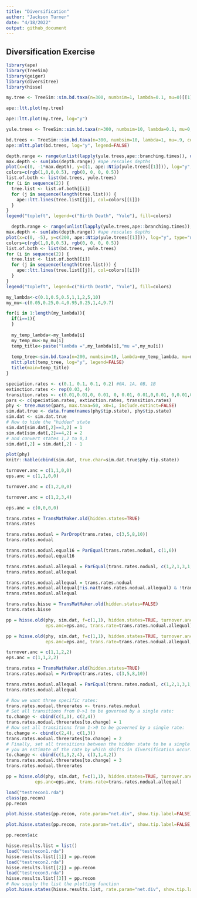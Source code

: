 ```yaml
---
title: "Diversification"
author: "Jackson Turner"
date: "4/18/2022"
output: github_document
---
```


## Diversification Exercise

```r
library(ape)
library(TreeSim)
library(geiger)
library(diversitree)
library(hisse)

my.tree <- TreeSim::sim.bd.taxa(n=300, numbsim=1, lambda=0.1, mu=0)[[1]]

ape::ltt.plot(my.tree)

ape::ltt.plot(my.tree, log="y")

yule.trees <- TreeSim::sim.bd.taxa(n=300, numbsim=10, lambda=0.1, mu=0, complete=FALSE)

bd.trees <- TreeSim::sim.bd.taxa(n=300, numbsim=10, lambda=1, mu=.9, complete=FALSE)
ape::mltt.plot(bd.trees, log="y", legend=FALSE)

depth.range <- range(unlist(lapply(yule.trees,ape::branching.times)), unlist(lapply(bd.trees,ape::branching.times)))
max.depth <- sum(abs(depth.range)) #ape rescales depths
plot(x=c(0, -1*max.depth), y=c(1, ape::Ntip(yule.trees[[1]])), log="y", type="n", bty="n", xlab="Time", ylab="N")
colors=c(rgb(1,0,0,0.5), rgb(0, 0, 0, 0.5))
list.of.both <- list(bd.trees, yule.trees)
for (i in sequence(2)) {
  tree.list <- list.of.both[[i]]
  for (j in sequence(length(tree.list))) {
    ape::ltt.lines(tree.list[[j]], col=colors[[i]])
  }
}
legend("topleft", legend=c("Birth Death", "Yule"), fill=colors)

  depth.range <- range(unlist(lapply(yule.trees,ape::branching.times)), unlist(lapply(bd.trees,ape::branching.times)))
max.depth <- sum(abs(depth.range)) #ape rescales depths
plot(x=c(0, -5), y=c(200, ape::Ntip(yule.trees[[1]])), log="y", type="n", bty="n", xlab="Time", ylab="N")
colors=c(rgb(1,0,0,0.5), rgb(0, 0, 0, 0.5))
list.of.both <- list(bd.trees, yule.trees)
for (i in sequence(2)) {
  tree.list <- list.of.both[[i]]
  for (j in sequence(length(tree.list))) {
    ape::ltt.lines(tree.list[[j]], col=colors[[i]])
  }
}
legend("topleft", legend=c("Birth Death", "Yule"), fill=colors)
```
```r
my_lambda<-c(0.1,0.5,0.5,1,1,2,5,10)
my_mu<-c(0.05,0.25,0.4,0.95,0.25,1,4,9.7)

for(i in 1:length(my_lambda)){
  if(i==1){
  }
  
  my_temp_lambda<-my_lambda[i]
  my_temp_mu<-my_mu[i]
  temp_title<-paste("lambda =",my_lambda[i],"mu =",my_mu[i])
  
  temp_tree<-sim.bd.taxa(n=200, numbsim=10, lambda=my_temp_lambda, mu=my_temp_mu, complete=FALSE)
  mltt.plot(temp_tree, log="y", legend=FALSE)
  title(main=temp_title)
}
```

```r
speciation.rates <- c(0.1, 0.1, 0.1, 0.2) #0A, 1A, 0B, 1B
extinction.rates <- rep(0.03, 4)
transition.rates <- c(0.01,0.01,0, 0.01, 0, 0.01, 0.01,0,0.01, 0,0.01,0.01)
pars <- c(speciation.rates, extinction.rates, transition.rates)
phy <- tree.musse(pars, max.taxa=50, x0=1, include.extinct=FALSE)
sim.dat.true <- data.frame(names(phy$tip.state), phy$tip.state)
sim.dat <- sim.dat.true
# Now to hide the "hidden" state
sim.dat[sim.dat[,2]==3,2] = 1
sim.dat[sim.dat[,2]==4,2] = 2
# and convert states 1,2 to 0,1
sim.dat[,2] = sim.dat[,2] - 1

plot(phy)
knitr::kable(cbind(sim.dat, true.char=sim.dat.true$phy.tip.state))

turnover.anc = c(1,1,0,0)
eps.anc = c(1,1,0,0)

turnover.anc = c(1,2,0,0)

turnover.anc = c(1,2,3,4)

eps.anc = c(0,0,0,0)

trans.rates = TransMatMaker.old(hidden.states=TRUE)
trans.rates

trans.rates.nodual = ParDrop(trans.rates, c(3,5,8,10))
trans.rates.nodual

trans.rates.nodual.equal16 = ParEqual(trans.rates.nodual, c(1,6))
trans.rates.nodual.equal16

trans.rates.nodual.allequal = ParEqual(trans.rates.nodual, c(1,2,1,3,1,4,1,5,1,6,1,7,1,8))
trans.rates.nodual.allequal

trans.rates.nodual.allequal = trans.rates.nodual
trans.rates.nodual.allequal[!is.na(trans.rates.nodual.allequal) & !trans.rates.nodual.allequal == 0] = 1
trans.rates.nodual.allequal

trans.rates.bisse = TransMatMaker.old(hidden.states=FALSE)
trans.rates.bisse

pp = hisse.old(phy, sim.dat, f=c(1,1), hidden.states=TRUE, turnover.anc=turnover.anc,
               eps.anc=eps.anc, trans.rate=trans.rates.nodual.allequal)

pp = hisse.old(phy, sim.dat, f=c(1,1), hidden.states=TRUE, turnover.anc=turnover.anc,
               eps.anc=eps.anc, trans.rate=trans.rates.nodual.allequal, output.type="net.div")

turnover.anc = c(1,1,2,2)
eps.anc = c(1,1,2,2)

trans.rates = TransMatMaker.old(hidden.states=TRUE)
trans.rates.nodual = ParDrop(trans.rates, c(3,5,8,10))

trans.rates.nodual.allequal = ParEqual(trans.rates.nodual, c(1,2,1,3,1,4,1,5,1,6,1,7,1,8))
trans.rates.nodual.allequal

# Now we want three specific rates:
trans.rates.nodual.threerates <- trans.rates.nodual
# Set all transitions from 0->1 to be governed by a single rate:
to.change <- cbind(c(1,3), c(2,4))
trans.rates.nodual.threerates[to.change] = 1
# Now set all transitions from 1->0 to be governed by a single rate:
to.change <- cbind(c(2,4), c(1,3))
trans.rates.nodual.threerates[to.change] = 2
# Finally, set all transitions between the hidden state to be a single rate (essentially giving
# you an estimate of the rate by which shifts in diversification occur:
to.change <- cbind(c(1,3,2,4), c(3,1,4,2))
trans.rates.nodual.threerates[to.change] = 3
trans.rates.nodual.threerates

pp = hisse.old(phy, sim.dat, f=c(1,1), hidden.states=TRUE, turnover.anc=turnover.anc,
           eps.anc=eps.anc, trans.rate=trans.rates.nodual.allequal)

load("testrecon1.rda")
class(pp.recon)
pp.recon

plot.hisse.states(pp.recon, rate.param="net.div", show.tip.label=FALSE)

plot.hisse.states(pp.recon, rate.param="net.div", show.tip.label=FALSE, rate.range=c(0,0.072))

pp.recon$aic

hisse.results.list = list()
load("testrecon1.rda")
hisse.results.list[[1]] = pp.recon
load("testrecon2.rda")
hisse.results.list[[2]] = pp.recon
load("testrecon3.rda")
hisse.results.list[[3]] = pp.recon
# Now supply the list the plotting function
plot.hisse.states(hisse.results.list, rate.param="net.div", show.tip.label=FALSE, rate.range=c(0,0.072))
```